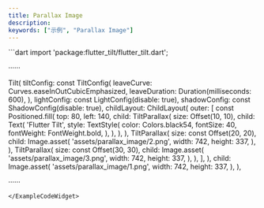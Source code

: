 ```yaml
---
title: Parallax Image
description:
keywords: ["示例", "Parallax Image"]
---
```


<ExampleCodeWidget name="ParallaxImage" height={900}>
```dart
import 'package:flutter_tilt/flutter_tilt.dart';

······

Tilt(
  tiltConfig: const TiltConfig(
    leaveCurve: Curves.easeInOutCubicEmphasized,
    leaveDuration: Duration(milliseconds: 600),
  ),
  lightConfig: const LightConfig(disable: true),
  shadowConfig: const ShadowConfig(disable: true),
  childLayout: ChildLayout(
    outer: [
      const Positioned.fill(
        top: 80,
        left: 140,
        child: TiltParallax(
          size: Offset(10, 10),
          child: Text(
            'Flutter Tilt',
            style: TextStyle(
              color: Colors.black54,
              fontSize: 40,
              fontWeight: FontWeight.bold,
            ),
          ),
        ),
      ),
      TiltParallax(
        size: const Offset(20, 20),
        child: Image.asset(
          'assets/parallax_image/2.png',
          width: 742,
          height: 337,
        ),
      ),
      TiltParallax(
        size: const Offset(30, 30),
        child: Image.asset(
          'assets/parallax_image/3.png',
          width: 742,
          height: 337,
        ),
      ),
    ],
  ),
  child: Image.asset(
    'assets/parallax_image/1.png',
    width: 742,
    height: 337,
  ),
),

······
```
</ExampleCodeWidget>
